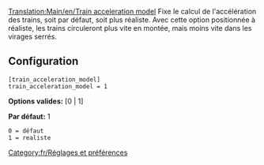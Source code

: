 [[Translation:Main/en/Train acceleration model]]
Fixe le calcul de l'accélération des trains, soit par défaut, soit plus réaliste. Avec cette option positionnée à réaliste, les trains circuleront plus vite en montée, mais moins vite dans les virages serrés.

== Configuration ==

<pre>
[train_acceleration_model]
train_acceleration_model = 1
</pre>

'''Options valides:''' [0 | 1]

'''Par défaut:''' 1

<pre>
0 = défaut
1 = realiste
</pre>

[[Category:fr/Réglages et préférences]]